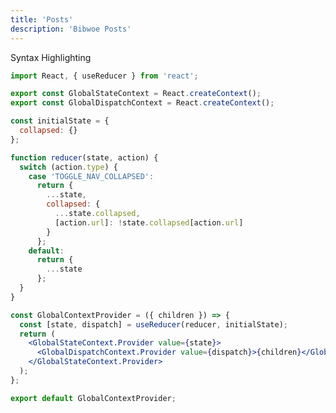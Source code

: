 ```yaml
---
title: 'Posts'
description: 'Bibwoe Posts'
---
```


Syntax Highlighting

```jsx
import React, { useReducer } from 'react';

export const GlobalStateContext = React.createContext();
export const GlobalDispatchContext = React.createContext();

const initialState = {
  collapsed: {}
};

function reducer(state, action) {
  switch (action.type) {
    case 'TOGGLE_NAV_COLLAPSED':
      return {
        ...state,
        collapsed: {
          ...state.collapsed,
          [action.url]: !state.collapsed[action.url]
        }
      };
    default:
      return {
        ...state
      };
  }
}

const GlobalContextProvider = ({ children }) => {
  const [state, dispatch] = useReducer(reducer, initialState);
  return (
    <GlobalStateContext.Provider value={state}>
      <GlobalDispatchContext.Provider value={dispatch}>{children}</GlobalDispatchContext.Provider>
    </GlobalStateContext.Provider>
  );
};

export default GlobalContextProvider;
```
